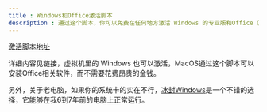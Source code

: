 ```yaml
---
title : Windows和Office激活脚本
description : 通过这个脚本，你可以免费在任何地方激活 Windows 的专业版和Office（包括MacOS）
---
```


[激活脚本地址](https://massgrave.dev/)

详细内容见链接，虚拟机里的 Windows 也可以激活，MacOS通过这个脚本可以安装Office相关软件，而不需要花费昂贵的金钱。

另外，关于老电脑，如果你的系统卡的实在不行，[冰封Windows](http://www.bfgho.com/xz/)是一个不错的选择，它能够在我6到7年前的电脑上正常运行。

